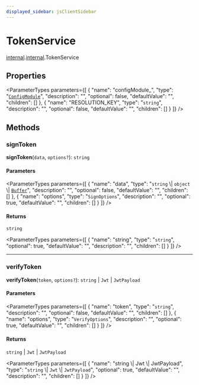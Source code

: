 ```yaml
---
displayed_sidebar: jsClientSidebar
---
```



# TokenService

[internal](../../admin_discounts/modules/admin_discounts.internal.mdx).[internal](../modules/admin_discounts.internal.internal.mdx).TokenService

## Properties

<ParameterTypes parameters={[
  {
    "name": "configModule_",
    "type": "[`ConfigModule`](../../admin_discounts/modules/admin_discounts.internal.mdx#configmodule)",
    "description": "",
    "optional": false,
    "defaultValue": "",
    "children": []
  },
  {
    "name": "RESOLUTION_KEY",
    "type": "`string`",
    "description": "",
    "optional": false,
    "defaultValue": "",
    "children": []
  }
]} />

## Methods

### signToken

**signToken**(`data`, `options?`): `string`

#### Parameters

<ParameterTypes parameters={[
  {
    "name": "data",
    "type": "`string` \\| `object` \\| [`Buffer`](../../admin_discounts/modules/admin_discounts.internal.mdx#buffer)",
    "description": "",
    "optional": false,
    "defaultValue": "",
    "children": []
  },
  {
    "name": "options",
    "type": "`SignOptions`",
    "description": "",
    "optional": true,
    "defaultValue": "",
    "children": []
  }
]} />

#### Returns

`string`

<ParameterTypes parameters={[
  {
    "name": "string",
    "type": "`string`",
    "optional": true,
    "defaultValue": "",
    "description": "",
    "children": []
  }
]} />

___

### verifyToken

**verifyToken**(`token`, `options?`): `string` \| `Jwt` \| `JwtPayload`

#### Parameters

<ParameterTypes parameters={[
  {
    "name": "token",
    "type": "`string`",
    "description": "",
    "optional": false,
    "defaultValue": "",
    "children": []
  },
  {
    "name": "options",
    "type": "`VerifyOptions`",
    "description": "",
    "optional": true,
    "defaultValue": "",
    "children": []
  }
]} />

#### Returns

`string` \| `Jwt` \| `JwtPayload`

<ParameterTypes parameters={[
  {
    "name": "string \\| Jwt \\| JwtPayload",
    "type": "`string` \\| `Jwt` \\| `JwtPayload`",
    "optional": true,
    "defaultValue": "",
    "description": "",
    "children": []
  }
]} />
